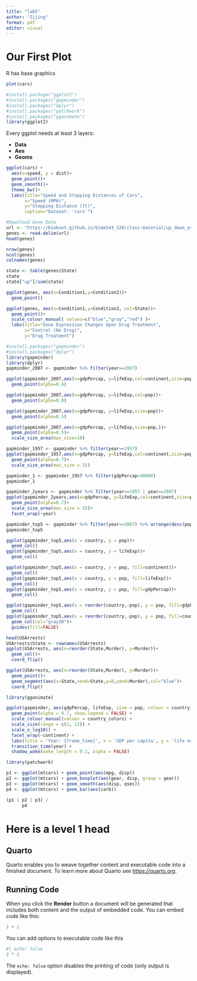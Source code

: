 ```yaml
---
title: "lab5"
author: "Zijing"
format: pdf
editor: visual
---
```


# Our First Plot

R has base graphics

```r
plot(cars)
```


```r
#install.package("ggplot2")
#install.packages("gapminder")
#install.packages("dplyr")
#install.packages("patchwork")
#install.packages("gganimate")
library(ggplot2)

```

Every ggplot needs at least 3 layers:

- **Data** 
- **Aes**
- **Geoms**

```r
ggplot(cars) +
  aes(x=speed, y = dist)+
  geom_point()+
  geom_smooth()+
  theme_bw()+
  labs(title="Speed and Stopping Distances of Cars",
       x="Speed (MPH)",
       y="Stopping Distance (ft)",
       caption="Dataset: 'cars'")
```

```r
#Download Gene Data
url <- "https://bioboot.github.io/bimm143_S20/class-material/up_down_expression.txt"
genes <- read.delim(url)
head(genes)
```

```r
nrow(genes)
ncol(genes)
colnames(genes)
```

```r
state <- table(genes$State)
state
state["up"]/sum(state)
```

```r
ggplot(genes, aes(x=Condition1,y=Condition2))+
  geom_point()
```

```r
ggplot(genes, aes(x=Condition1,y=Condition2, col=State))+
  geom_point()+
  scale_colour_manual( values=c("blue","gray","red") )+
  labs(title="Gene Expression Changes Upon Drug Treatment",
       x="Control (No Drug)",
       y="Drug Treatment")
```


```r
#install.packages("gapminder")
#install.packages("dplyr")
library(gapminder)
library(dplyr)
gapminder_2007 <- gapminder %>% filter(year==2007)
```

```r
ggplot(gapminder_2007,aes(x=gdpPercap, y=lifeExp,col=continent,size=pop))+
  geom_point(alpha=0.4)

ggplot(gapminder_2007,aes(x=gdpPercap, y=lifeExp,col=pop))+
  geom_point(alpha=0.8)

ggplot(gapminder_2007,aes(x=gdpPercap, y=lifeExp,size=pop))+
  geom_point(alpha=0.5)

ggplot(gapminder_2007,aes(x=gdpPercap, y=lifeExp,size=pop,))+
  geom_point(alpha=0.5)+
  scale_size_area(max_size=10)
```

```r
gapminder_1957 <- gapminder %>% filter(year==1957)
ggplot(gapminder_1957,aes(x=gdpPercap, y=lifeExp,col=continent,size=pop))+
  geom_point(alpha=0.7)+
  scale_size_area(max_size = 15)
```

```r
gapminder_1 <- gapminder_1957 %>% filter(gdpPercap>90000)
gapminder_1
```

```r
gapminder_2years <- gapminder %>% filter(year==1957 | year==2007)
ggplot(gapminder_2years,aes(x=gdpPercap, y=lifeExp,col=continent,size=pop))+
  geom_point(alpha=0.7)+
  scale_size_area(max_size = 15)+
  facet_wrap(~year)
```

```r
gapminder_top5 <- gapminder %>% filter(year==2007) %>% arrange(desc(pop)) %>%top_n(5,pop)
gapminder_top5
```

```r
ggplot(gapminder_top5,aes(x = country, y = pop))+
  geom_col()
ggplot(gapminder_top5,aes(x = country, y = lifeExp))+
  geom_col()

```

```r
ggplot(gapminder_top5,aes(x = country, y = pop, fill=continent))+
  geom_col()
ggplot(gapminder_top5,aes(x = country, y = pop, fill=lifeExp))+
  geom_col()
ggplot(gapminder_top5,aes(x = country, y = pop, fill=gdpPercap))+
  geom_col()
```

```r
ggplot(gapminder_top5,aes(x = reorder(country,-pop), y = pop, fill=gdpPercap))+
  geom_col()
ggplot(gapminder_top5,aes(x = reorder(country,-pop), y = pop, fill=country))+
  geom_col(col="gray30")+
  guides(fill=FALSE)
```

```r
head(USArrests)
USArrests$State <- rownames(USArrests)
ggplot(USArrests, aes(x=reorder(State,Murder), y=Murder))+
  geom_col()+
  coord_flip()

ggplot(USArrests, aes(x=reorder(State,Murder), y=Murder))+
  geom_point()+
  geom_segment(aes(x=State,xend=State,y=0,yend=Murder),col="blue")+
  coord_flip()
```

```r
library(gganimate)

ggplot(gapminder, aes(gdpPercap, lifeExp, size = pop, colour = country)) +
  geom_point(alpha = 0.7, show.legend = FALSE) +
  scale_colour_manual(values = country_colors) +
  scale_size(range = c(2, 12)) +
  scale_x_log10() +
  facet_wrap(~continent) +
  labs(title = 'Year: {frame_time}', x = 'GDP per capita', y = 'life expectancy') +
  transition_time(year) +
  shadow_wake(wake_length = 0.1, alpha = FALSE)
```

```r
library(patchwork)

p1 <- ggplot(mtcars) + geom_point(aes(mpg, disp))
p2 <- ggplot(mtcars) + geom_boxplot(aes(gear, disp, group = gear))
p3 <- ggplot(mtcars) + geom_smooth(aes(disp, qsec))
p4 <- ggplot(mtcars) + geom_bar(aes(carb))

(p1 | p2 | p3) /
      p4
```



# Here is a level 1 head

## Quarto

Quarto enables you to weave together content and executable code into a finished document. To learn more about Quarto see <https://quarto.org>.

## Running Code

When you click the **Render** button a document will be generated that includes both content and the output of embedded code. You can embed code like this:

```r
1 + 1
```

You can add options to executable code like this

```r
#| echo: false
2 * 2
```

The `echo: false` option disables the printing of code (only output is displayed).
